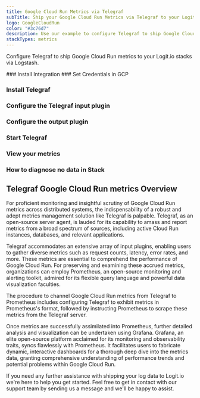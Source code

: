 ```yaml
---
title: Google Cloud Run Metrics via Telegraf
subTitle: Ship your Google Cloud Run Metrics via Telegraf to your Logit.io Stack
logo: GoogleCloudRun
color: "#3c76d7"
description: Use our example to configure Telegraf to ship Google Cloud Run metrics to Logit.io. Configure Telegraf to send Google Cloud Run metrics to Logstash or Elastic.
stackTypes: metrics
---
```


Configure Telegraf to ship Google Cloud Run metrics to your Logit.io stacks via Logstash.

<Steps>
  ### Install Integration
  <InstallIntegration/>
  ### Set Credentials in GCP

  <SetGCPCredentials intro="Google Cloud Run emerges as a unique collection of services nested within Google Cloud. It's specifically devised for the development, deployment, and management of containers, stimulating secure and efficient communication among diverse software units within a cloud-oriented ecosystem."/>
  
  ### Install Telegraf

  <InstallTelegraf />

  ### Configure the Telegraf input plugin

  <TelegrafStackDriverInput metric_type="run.googleapis.com"/>

  ### Configure the output plugin

  <TelegrafOutputPlugin />

  ### Start Telegraf

  <StartTelegraf />

  ### View your metrics
  <LaunchStack stackType="metrics" source="Google_Cloud_Run_Metrics_via_Telegraf" utmMedium="metrics" utmCampaign="telegraf-GoogleCloudRun-metrics" />

  ### How to diagnose no data in Stack

  <DiagnoseNoData />
</Steps>

## Telegraf Google Cloud Run metrics Overview

For proficient monitoring and insightful scrutiny of Google Cloud Run metrics across distributed systems, 
the indispensability of a robust and adept metrics management solution like Telegraf is palpable. 
Telegraf, as an open-source server agent, is lauded for its capability to amass and report metrics from 
a broad spectrum of sources, including active Cloud Run instances, databases, and relevant applications.

Telegraf accommodates an extensive array of input plugins, enabling users to gather diverse metrics such 
as request counts, latency, error rates, and more. These metrics are essential to comprehend the 
performance of Google Cloud Run. For preserving and examining these accrued metrics, organizations 
can employ Prometheus, an open-source monitoring and alerting toolkit, admired for its flexible 
query language and powerful data visualization faculties.

The procedure to channel Google Cloud Run metrics from Telegraf to Prometheus includes configuring 
Telegraf to exhibit metrics in Prometheus's format, followed by instructing Prometheus to scrape 
these metrics from the Telegraf server.

Once metrics are successfully assimilated into Prometheus, further detailed analysis and visualization 
can be undertaken using Grafana. Grafana, an elite open-source platform acclaimed for its monitoring 
and observability traits, syncs flawlessly with Prometheus. It facilitates users to fabricate dynamic, 
interactive dashboards for a thorough deep dive into the metrics data, granting comprehensive 
understanding of performance trends and potential problems within Google Cloud Run.

If you need any further assistance with shipping your log data to Logit.io we're here to help you 
get started. Feel free to get in contact with our support team by 
sending us a message <IntercomButton text="via live chat" /> and we'll be happy to assist.